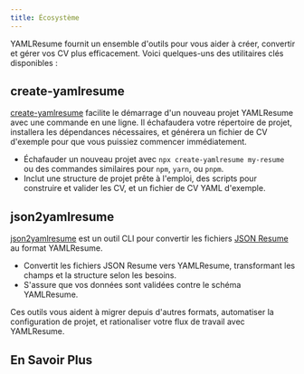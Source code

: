 ```yaml
---
title: Écosystème
---
```


YAMLResume fournit un ensemble d'outils pour vous aider à créer, convertir et gérer vos
CV plus efficacement. Voici quelques-uns des utilitaires clés disponibles :

## create-yamlresume

[create-yamlresume](./ecosystem/create-yamlresume) facilite le démarrage d'un nouveau
projet YAMLResume avec une commande en une ligne. Il échafaudera votre répertoire de projet,
installera les dépendances nécessaires, et générera un fichier de CV d'exemple
pour que vous puissiez commencer immédiatement.

- Échafauder un nouveau projet avec `npx create-yamlresume my-resume` ou des commandes
  similaires pour `npm`, `yarn`, ou `pnpm`.
- Inclut une structure de projet prête à l'emploi, des scripts pour construire et valider
  les CV, et un fichier de CV YAML d'exemple.

## json2yamlresume

[json2yamlresume](./ecosystem/json2yamlresume) est un outil CLI pour convertir
les fichiers [JSON Resume](https://jsonresume.org/) au format YAMLResume.

- Convertit les fichiers JSON Resume vers YAMLResume, transformant les champs et la structure selon
  les besoins.
- S'assure que vos données sont validées contre le schéma YAMLResume.

Ces outils vous aident à migrer depuis d'autres formats, automatiser la configuration de projet, et
rationaliser votre flux de travail avec YAMLResume.

## En Savoir Plus

<Cards>
  <Card
    href="./ecosystem/create-yamlresume"
    title="create-yamlresume"
    description="Créer un nouveau projet YAMLResume avec une commande en une ligne"
  />
  <Card
    href="./ecosystem/json2yamlresume"
    title="json2yamlresume"
    description="Convertir JSON Resume vers YAMLResume"
  />
</Cards>

